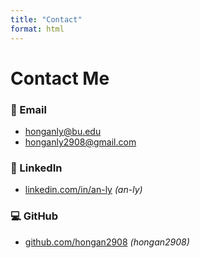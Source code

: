 ```yaml
---
title: "Contact"
format: html
---
```


# Contact Me

### 📧 Email  
- [honganly@bu.edu](mailto:honganly@bu.edu)  
- [honganly2908@gmail.com](mailto:honganly2908@gmail.com)

### 🔗 LinkedIn  
- [linkedin.com/in/an-ly](https://www.linkedin.com/in/an-ly/) _(an-ly)_

### 💻 GitHub  
- [github.com/hongan2908](https://github.com/hongan2908) _(hongan2908)_